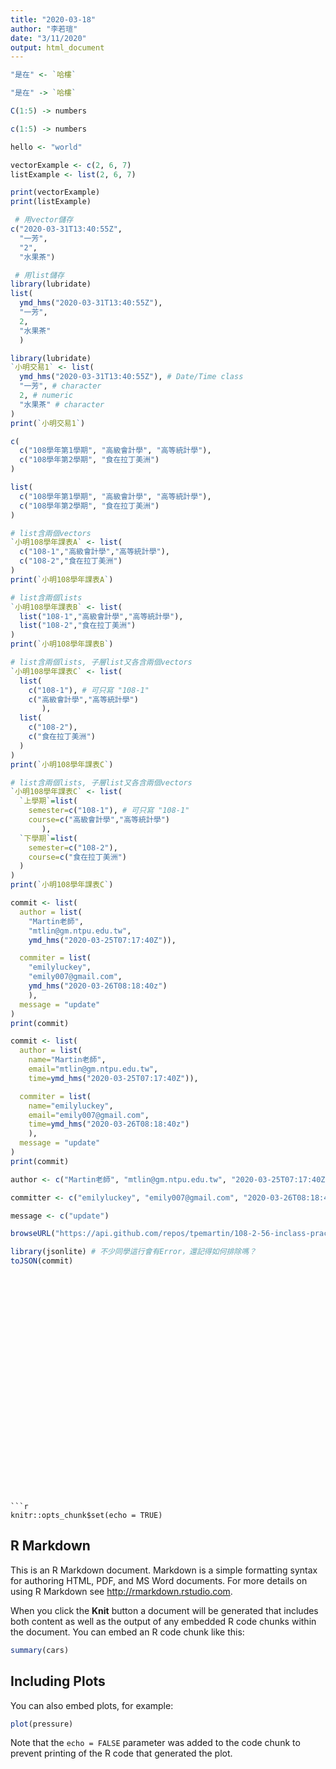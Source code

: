 ```yaml
---
title: "2020-03-18"
author: "李若瑄"
date: "3/11/2020"
output: html_document
---
```

```r
"是在" <- `哈樓`
```

```r
"是在" -> `哈樓`
```

```r
C(1:5) -> numbers
```

```r
c(1:5) -> numbers
```

```r
hello <- "world"
```

```r
vectorExample <- c(2, 6, 7)
listExample <- list(2, 6, 7)

print(vectorExample)
print(listExample)
```

```r
 # 用vector儲存
c("2020-03-31T13:40:55Z",
  "一芳",
  "2",
  "水果茶")

 # 用list儲存
library(lubridate)
list(
  ymd_hms("2020-03-31T13:40:55Z"),
  "一芳",
  2,
  "水果茶"
  )
```

```r
library(lubridate)
`小明交易1` <- list(
  ymd_hms("2020-03-31T13:40:55Z"), # Date/Time class
  "一芳", # character
  2, # numeric
  "水果茶" # character
)
print(`小明交易1`)
```

```r
c(
  c("108學年第1學期", "高級會計學", "高等統計學"),
  c("108學年第2學期", "食在拉丁美洲")
)
```

```r
list(
  c("108學年第1學期", "高級會計學", "高等統計學"),
  c("108學年第2學期", "食在拉丁美洲")
)
```

```r
# list含兩個vectors
`小明108學年課表A` <- list(
  c("108-1","高級會計學","高等統計學"),
  c("108-2","食在拉丁美洲")
)
print(`小明108學年課表A`)
```

```r
# list含兩個lists
`小明108學年課表B` <- list(
  list("108-1","高級會計學","高等統計學"),
  list("108-2","食在拉丁美洲")
)
print(`小明108學年課表B`)
```

```r
# list含兩個lists, 子層list又各含兩個vectors
`小明108學年課表C` <- list(
  list(
    c("108-1"), # 可只寫 "108-1"
    c("高級會計學","高等統計學")
       ),
  list(
    c("108-2"),
    c("食在拉丁美洲")
  )
)
print(`小明108學年課表C`)
```

```r
# list含兩個lists, 子層list又各含兩個vectors
`小明108學年課表C` <- list(
  `上學期`=list(
    semester=c("108-1"), # 可只寫 "108-1"
    course=c("高級會計學","高等統計學")
       ),
  `下學期`=list(
    semester=c("108-2"),
    course=c("食在拉丁美洲")
  )
)
print(`小明108學年課表C`)
```

```r
commit <- list(
  author = list(
    "Martin老師",
    "mtlin@gm.ntpu.edu.tw",
    ymd_hms("2020-03-25T07:17:40Z")),

  commiter = list(
    "emilyluckey",
    "emily007@gmail.com",
    ymd_hms("2020-03-26T08:18:40z")
    ),
  message = "update"
)
print(commit)
```

```r
commit <- list(
  author = list(
    name="Martin老師",
    email="mtlin@gm.ntpu.edu.tw",
    time=ymd_hms("2020-03-25T07:17:40Z")),

  commiter = list(
    name="emilyluckey",
    email="emily007@gmail.com",
    time=ymd_hms("2020-03-26T08:18:40z")
    ),
  message = "update"
)
print(commit)
```

```r
author <- c("Martin老師", "mtlin@gm.ntpu.edu.tw", "2020-03-25T07:17:40Z")

committer <- c("emilyluckey", "emily007@gmail.com", "2020-03-26T08:18:40Z")

message <- c("update")
```

```r
browseURL("https://api.github.com/repos/tpemartin/108-2-56-inclass-practice/commits") 
```

```r
library(jsonlite) # 不少同學這行會有Error，還記得如何排除嗎？
toJSON(commit)
```

```


























```r
knitr::opts_chunk$set(echo = TRUE)
```

## R Markdown

This is an R Markdown document. Markdown is a simple formatting syntax for authoring HTML, PDF, and MS Word documents. For more details on using R Markdown see <http://rmarkdown.rstudio.com>.

When you click the **Knit** button a document will be generated that includes both content as well as the output of any embedded R code chunks within the document. You can embed an R code chunk like this:

```r
summary(cars)
```

## Including Plots

You can also embed plots, for example:

```r
plot(pressure)
```

Note that the `echo = FALSE` parameter was added to the code chunk to prevent printing of the R code that generated the plot.
